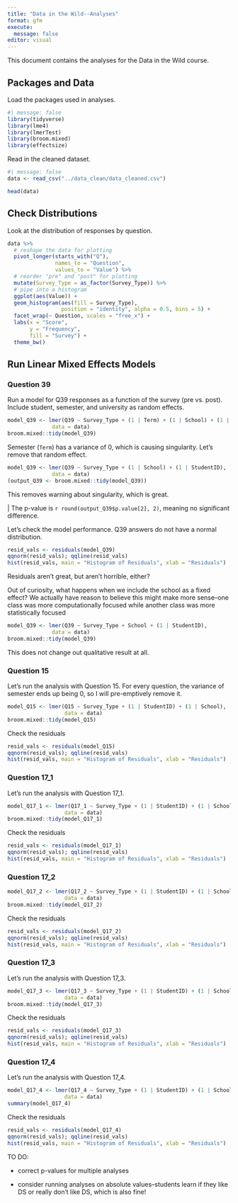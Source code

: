 ```yaml
---
title: "Data in the Wild--Analyses"
format: gfm
execute:
  message: false
editor: visual
---
```


This document contains the analyses for the Data in the Wild course.

## Packages and Data

Load the packages used in analyses.

```r
#| message: false
library(tidyverse)
library(lme4)
library(lmerTest)
library(broom.mixed)
library(effectsize)
```

Read in the cleaned dataset.

```r
#| message: false
data <- read_csv("../data_clean/data_cleaned.csv")

head(data)
```

## Check Distributions

Look at the distribution of responses by question.

```r
data %>% 
  # reshape the data for plotting
  pivot_longer(starts_with("Q"), 
               names_to = "Question", 
               values_to = "Value") %>% 
  # reorder "pre" and "post" for plotting
  mutate(Survey_Type = as_factor(Survey_Type)) %>% 
  # pipe into a histogram
  ggplot(aes(Value)) +
  geom_histogram(aes(fill = Survey_Type), 
                 position = "identity", alpha = 0.5, bins = 5) +
  facet_wrap(~ Question, scales = "free_x") +
  labs(x = "Score",
       y = "Frequency",
       fill = "Survey") +
  theme_bw()
```

## Run Linear Mixed Effects Models

### Question 39

Run a model for Q39 responses as a function of the survey (pre vs. post). Include student, semester, and university as random effects.

```r
model_Q39 <- lmer(Q39 ~ Survey_Type + (1 | Term) + (1 | School) + (1 | StudentID), 
              data = data)
broom.mixed::tidy(model_Q39)
```

Semester (`Term`) has a variance of 0, which is causing singularity. Let's remove that random effect.

```r
model_Q39 <- lmer(Q39 ~ Survey_Type + (1 | School) + (1 | StudentID), 
              data = data)
(output_Q39 <- broom.mixed::tidy(model_Q39))
```

This removes warning about singularity, which is great.

\| The p-value is `r round(output_Q39$p.value[2], 2)`, meaning no significant difference.

Let's check the model performance. Q39 answers do not have a normal distribution.

```r
resid_vals <- residuals(model_Q39)
qqnorm(resid_vals); qqline(resid_vals)
hist(resid_vals, main = "Histogram of Residuals", xlab = "Residuals")
```

Residuals aren't great, but aren't horrible, either?

Out of curiosity, what happens when we include the school as a fixed effect? We actually have reason to believe this might make more sense--one class was more computationally focused while another class was more statistically focused

```r
model_Q39 <- lmer(Q39 ~ Survey_Type + School + (1 | StudentID), 
              data = data)
broom.mixed::tidy(model_Q39)
```

This does not change out qualitative result at all.

### Question 15

Let's run the analysis with Question 15. For every question, the variance of semester ends up being 0, so I will pre-emptively remove it.

```r
model_Q15 <- lmer(Q15 ~ Survey_Type + (1 | StudentID) + (1 | School), 
                  data = data)
broom.mixed::tidy(model_Q15)
```

Check the residuals

```r
resid_vals <- residuals(model_Q15)
qqnorm(resid_vals); qqline(resid_vals)
hist(resid_vals, main = "Histogram of Residuals", xlab = "Residuals")
```

### Question 17_1

Let's run the analysis with Question 17_1.

```r
model_Q17_1 <- lmer(Q17_1 ~ Survey_Type + (1 | StudentID) + (1 | School), 
                  data = data)
broom.mixed::tidy(model_Q17_1)
```

Check the residuals

```r
resid_vals <- residuals(model_Q17_1)
qqnorm(resid_vals); qqline(resid_vals)
hist(resid_vals, main = "Histogram of Residuals", xlab = "Residuals")
```

### Question 17_2

```r
model_Q17_2 <- lmer(Q17_2 ~ Survey_Type + (1 | StudentID) + (1 | School), 
                  data = data)
broom.mixed::tidy(model_Q17_2)
```

Check the residuals

```r
resid_vals <- residuals(model_Q17_2)
qqnorm(resid_vals); qqline(resid_vals)
hist(resid_vals, main = "Histogram of Residuals", xlab = "Residuals")
```

### Question 17_3

Let's run the analysis with Question 17_3.

```r
model_Q17_3 <- lmer(Q17_3 ~ Survey_Type + (1 | StudentID) + (1 | School), 
                  data = data)
broom.mixed::tidy(model_Q17_3)
```

Check the residuals

```r
resid_vals <- residuals(model_Q17_3)
qqnorm(resid_vals); qqline(resid_vals)
hist(resid_vals, main = "Histogram of Residuals", xlab = "Residuals")
```

### Question 17_4

Let's run the analysis with Question 17_4.

```r
model_Q17_4 <- lmer(Q17_4 ~ Survey_Type + (1 | StudentID) + (1 | School), 
                  data = data)
summary(model_Q17_4)
```

Check the residuals

```r
resid_vals <- residuals(model_Q17_4)
qqnorm(resid_vals); qqline(resid_vals)
hist(resid_vals, main = "Histogram of Residuals", xlab = "Residuals")
```

TO DO:

-   correct p-values for multiple analyses

-   consider running analyses on absolute values–students learn if they like DS or really don't like DS, which is also fine!
